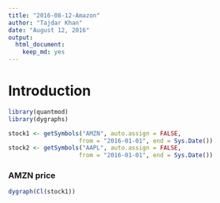 ```yaml
---
title: "2016-08-12-Amazon"
author: "Tajdar Khan"
date: "August 12, 2016"
output: 
  html_document: 
    keep_md: yes
---
```


# Introduction

```r
library(quantmod)
library(dygraphs)

stock1 <- getSymbols("AMZN", auto.assign = FALSE,
                    from = "2016-01-01", end = Sys.Date())
stock2 <- getSymbols("AAPL", auto.assign = FALSE,
                    from = "2016-01-01", end = Sys.Date())
```

### AMZN price

```r
dygraph(Cl(stock1))
```